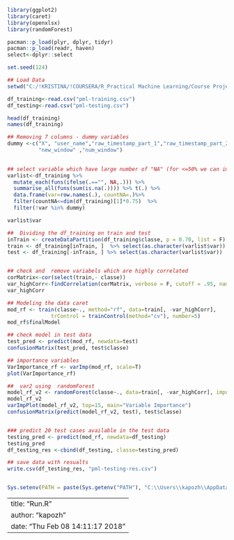 
```{r }
library(ggplot2)
library(caret)
library(openxlsx)
library(randomForest)

pacman::p_load(plyr, dplyr, tidyr)
pacman::p_load(readr, haven)
select<-dplyr::select

set.seed(124)

## Load Data
setwd("C:/!KRISTINA/!COURSERA/R_Practical Machine Learning/Course Project")

df_training<-read.csv("pml-training.csv")  
df_testing<-read.csv("pml-testing.csv")

head(df_training)
names(df_training)

## Removing 7 columns - dummy variables
dummy <-c("X", "user_name","raw_timestamp_part_1","raw_timestamp_part_2","cvtd_timestamp" ,
          "new_window" ,"num_window")  

 
## select variable which have large number of "NA" (for <=50% we can imputation value)
varlist<-df_training %>% 
  mutate_each(funs(ifelse(.=="", NA,.))) %>% 
  summarise_all(funs(sum(is.na(.)))) %>% t(.) %>% 
  data.frame(var=row.names(.), countNA=.)%>% 
  filter(countNA<=dim(df_training)[1]*0.75)  %>%  
  filter(!var %in% dummy) 

varlist$var

##  Dividing the df_training on train and test
inTrain <- createDataPartition(df_training$classe, p = 0.70, list = F) 
train <- df_training[inTrain, ]  %>% select(as.character(varlist$var)) 
test <- df_training[-inTrain, ] %>% select(as.character(varlist$var))


## check and  remove variabels which are highly correlated
corMatrix<-cor(select(train,- classe))
var_highCorr<-findCorrelation(corMatrix, verbose = F, cutoff = .95, names=F)
var_highCorr

## Modeling the data caret
mod_rf <- train(classe~., method="rf", data=train[, -var_highCorr], 
              trControl = trainControl(method="cv"), number=5)
mod_rf$finalModel

## check model in test data
test_pred <- predict(mod_rf, newdata=test)
confusionMatrix(test_pred, test$classe)

## importance variables
VarImportance_rf <- varImp(mod_rf, scale=T) 
plot(VarImportance_rf)

##  var2 using  randomForest
model_rf_v2 <- randomForest(classe~., data=train[, -var_highCorr], importance=TRUE)
model_rf_v2
varImpPlot(model_rf_v2, top=15, main="Variable Importance")
confusionMatrix(predict(model_rf_v2, test), test$classe)


### predict 20 test cases available in the test data
testing_pred <- predict(mod_rf, newdata=df_testing)
testing_pred
df_testing_res <-cbind(df_testing, classe=testing_pred)

## save data with resualts 
write.csv(df_testing_res, "pml-testing-res.csv")


Sys.setenv(PATH = paste(Sys.getenv("PATH"), "C:\\Users\\kapozh\\AppData\\Local\\Programs\\MiKTeX 2.9\\miktex\\bin", sep=.Platform$path.sep))
```


---
title: "Run.R"
author: "kapozh"
date: "Thu Feb 08 14:11:17 2018"
---
